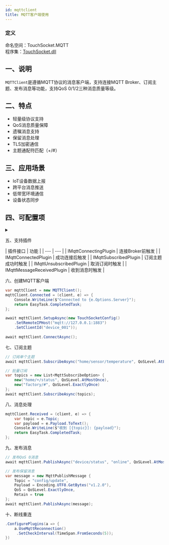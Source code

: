 ```yaml
---
id: mqttclient
title: MQTT客户端使用
---
```



### 定义

命名空间：TouchSocket.MQTT <br/>
程序集：[TouchSocket.dll](https://www.nuget.org/packages/TouchSocket)

## 一、说明
`MQTTClient`是遵循MQTT协议的消息客户端，支持连接MQTT Broker、订阅主题、发布消息等功能，支持QoS 0/1/2三种消息质量等级。

## 二、特点
- 轻量级协议支持
- QoS消息质量保障
- 遗嘱消息支持
- 保留消息处理
- TLS加密通信
- 主题通配符匹配（+/#）

## 三、应用场景
- IoT设备数据上报
- 跨平台消息推送
- 低带宽环境通信
- 设备状态同步

## 四、可配置项

<details>
<summary></summary>
<div>

#### SetRemoteIPHost
MQTT Broker地址，格式：
- mqtt://127.0.0.1:1883
- mqtts://broker.emqx.io:8883 (TLS加密)

#### SetClientId
客户端唯一标识，默认自动生成GUID

#### SetKeepAliveInterval
心跳间隔（秒），默认60秒

#### SetCleanSession
清除会话标志，默认true

#### SetWillMessage
配置遗嘱消息：

</div>
</details>

五、支持插件

| 插件接口 | 功能 | | --- | --- | | IMqttConnectingPlugin | 连接Broker前触发 | | IMqttConnectedPlugin | 成功连接后触发 | | IMqttSubscribedPlugin | 订阅主题成功时触发 | | IMqttUnsubscribedPlugin | 取消订阅时触发 | | IMqttMessageReceivedPlugin | 收到消息时触发 |


六、创建MQTT客户端

```csharp {1,4-6,11} showLineNumbers
var mqttClient = new MQTTClient();
mqttClient.Connected = (client, e) => {
    Console.WriteLine($"Connected to {e.Options.Server}");
    return EasyTask.CompletedTask;
};

await mqttClient.SetupAsync(new TouchSocketConfig()
    .SetRemoteIPHost("mqtt://127.0.0.1:1883")
    .SetClientId("device_001"));
    
await mqttClient.ConnectAsync();
```


七、订阅主题

```csharp {1,4-6,11} showLineNumbers
// 订阅单个主题
await mqttClient.SubscribeAsync("home/sensor/temperature", QoSLevel.AtLeastOnce);

// 批量订阅
var topics = new List<MqttSubscribeOption> {
    new("home/+/status", QoSLevel.AtMostOnce),
    new("factory/#", QoSLevel.ExactlyOnce)
};
await mqttClient.SubscribeAsync(topics);
```



八、消息处理

```csharp {1,4-6,11} showLineNumbers
mqttClient.Received = (client, e) => {
    var topic = e.Topic;
    var payload = e.Payload.ToText();
    Console.WriteLine($"收到 [{topic}]: {payload}");
    return EasyTask.CompletedTask;
};
```



九、发布消息

```csharp {1,4-6,11} showLineNumbers
// 发布QoS 0消息
await mqttClient.PublishAsync("device/status", "online", QoSLevel.AtMostOnce);

// 发布保留消息
var message = new MqttPublishMessage {
    Topic = "config/update",
    Payload = Encoding.UTF8.GetBytes("v1.2.0"),
    QoS = QoSLevel.ExactlyOnce,
    Retain = true
};
await mqttClient.PublishAsync(message);

```

十、断线重连

```csharp {1,4-6,11} showLineNumbers
.ConfigurePlugins(a => {
    a.UseMqttReconnection()
     .SetCheckInterval(TimeSpan.FromSeconds(5));
})

```




